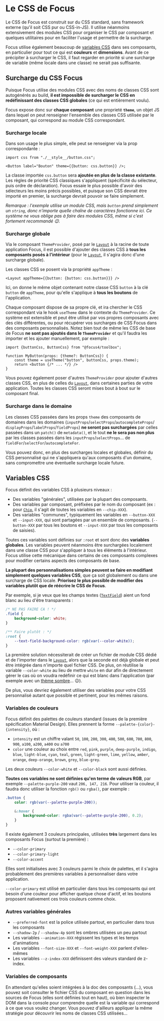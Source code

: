 
<Meta title="CSS/Le CSS de Focus" />

# Le CSS de Focus

Le CSS de Focus est construit sur du CSS standard, sans framework externe (qu'il soit CSS pur ou CSS-in-JS). Il utilise néanmoins extensivement des modules
CSS pour organiser le CSS par composant et quelques utilitaires pour en faciliter l'usage et permettre de la surcharge.

Focus utilise également beaucoup de [variables CSS](https://developer.mozilla.org/en-US/docs/Web/CSS/Using_CSS_custom_properties) dans ses composants, en particulier pour tout ce qui est **couleurs** et **dimensions**. Avant de ce précipiter à
surcharger le CSS, il faut regarder en priorité si une surcharge de variable (même locale dans une classe) ne serait pas suffisante.

## Surcharge du CSS Focus

Puisque Focus utilise des modules CSS avec des noms de classes CSS sont autogénérés au build, **il est impossible de surcharger le CSS en redéfinissant des
classes CSS globales** (ce qui est entièrement voulu).

Focus expose donc sur **chaque composant** une proprieté **`theme`**, un objet JS dans lequel on peut renseigner l'ensemble des classes CSS utilisée par le
composant, qui correspond au module CSS correspondant.

### Surcharge locale

Dans son usage le plus simple, elle peut se renseigner via la prop correspondante :

```tsx
import css from "./__style__/button.css";

<Button label="Bouton" theme={{button: css.button}} />;
```

La classe importée `css.button` sera **ajoutée en plus de la classe existante**. Les règles de priorité CSS classiques s'appliquent (spécificité du sélecteur, puis
ordre de déclaration). Focus essaie le plus possible d'avoir des sélecteurs les moins précis possibles, et puisque son CSS devrait être importé en premier, la
surcharge devrait pouvoir se faire simplement.

_Remarque : l'exemple utilise un module CSS, mais `button` prend simplement un `string`, donc n'importe quelle chaîne de caractères fonctionne ici. Ce
système ne vous oblige pas à faire des modules CSS, même si c'est fortement recommandé 😉._

### Surcharge globale

Via le composant `ThemeProvider`, posé par le [`Layout`](/docs/mise-en-page-layout--docs) à la racine de toute application Focus, il est possible d'ajouter des classes CSS à **tous les
composants posés à l'intérieur** (pour le [`Layout`](/docs/mise-en-page-layout--docs), il s'agira donc d'une surcharge globale).

Les classes CSS se posent via la propriété `appTheme` :

```tsx
<Layout appTheme={{button: {button: css.button}}} />
```

Ici, on donne le même objet contenant notre classe CSS `button` à la clé `button` de `appTheme`, pour qu'elle s'applique à **tous les boutons** de l'application.

Chaque composant dispose de sa propre clé, et ira chercher le CSS correspondant via le hook `useTheme` dans le contexte du `ThemeProvider`. Ce système
est extensible et peut être utilisé par vos propres composants avec des clés différentes, ou pour récupérer vos surcharges de CSS Focus dans des composants
personnalisés. Notez bien tout de même les CSS de base de Focus **ne sont pas ajoutés dans le `ThemeProvider`** et qu'il faudra les importer et les ajouter
manuellement, par exemple :

```tsx
import {buttonCss, ButtonCss} from "@focus4/toolbox";

function MyButton(props: {theme?: ButtonCss}) {
    const theme = useTheme("button", buttonCss, props.theme);
    return <button {/* ... */} />
}
```

Vous pouvez également poser d'autres `ThemeProvider` pour ajouter d'autres classes CSS, en plus de celles du [`Layout`](/docs/mise-en-page-layout--docs), dans certaines parties de votre
application. Toutes les classes CSS seront mises bout à bout sur le composant final.

### Surcharge dans le domaine

Les classes CSS passées dans les props `theme` des composants de domaines dans les domaines (`inputProps`/`selectProps`/`autocompleteProps`/
`displayProps`/`labelProps`/`fieldProps`) **ne seront pas surchargées** par celles passées dans un `patch()` de `metadata()`, et le tout **ne le sera pas
non plus** par les classes passées dans les `inputProps`/`selectProps`... de `fieldFor`/`selectFor`/`autocompleteFor`.

Vous pouvez donc, en plus des surcharges locales et globales, définir du CSS personnalisé qui ne s'appliquera qu'aux composants d'un domaine, sans
compromettre une éventuelle surcharge locale future.

## Variables CSS

Focus définit des variables CSS à plusieurs niveaux :

-   Des variables "générales", utilisées par la plupart des composants.
-   Des variables par composant, préfixées par le nom du composant (ex : pour [`Chip`](/docs/composants-focus4∕toolbox-chip--docs), il s'agit de toutes les variables en `--chip-XXX`).
-   Des variables "communes", typiquement les variables en `--button-XXX` et `--input-XXX`, qui sont partagées par un ensemble de composants.
    (`--button-XXX` par tous les boutons et `--input-XXX` par tous les composants de saisies).

Toutes ces variables sont définies sur `:root` et sont donc des **variables globales**. Les variables peuvent néanmoins être surchargées localement dans une
classe CSS pour s'appliquer à tous les éléments à l'intérieur. Focus utilise cette mécanique dans certains de ces composants complexes pour modifier certains
aspects des composants de base.

**La plupart des personnalisations simples peuvent se faire en modifiant simplement quelques variables CSS**, que ça soit globalement ou dans une surcharge
de CSS locale. **Priorisez le plus possible de modifier des variables plutôt que de réécrire le CSS de Focus**.

Par exemple, si je veux que les champs textes ([`TextField`](/docs/composants-focus4∕toolbox-textfield--docs)) aient un fond blanc au lieu d'être transparents :

```css
/* NE PAS FAIRE CA ! */
.field {
    background-color: white;
}

/** Faire plutôt : */
:root {
    --text-field-background-color: rgb(var(--color-white));
}
```

La première solution nécessiterait de créer un fichier de module CSS dédié et de l'importer dans le [`Layout`](/docs/mise-en-page-layout--docs), alors que la seconde est déjà globale et peut être
intégrée dans n'importe quel fichier CSS. De plus, on réutilise la variable `--color-white` au lieu de mettre `white` en dur afin de directement gérer le cas où
on voudra redéfinir ce qui est blanc dans l'application (par exemple avec un [thème sombre](/docs/css-mode-sombre--docs)... 😉).

De plus, vous devriez également utiliser des variables pour votre CSS personnalisé autant que possible et pertinent, pour les mêmes raisons.

### Variables de couleurs

Focus définit des palettes de couleurs standard (issues de la première spécification Material Design). Elles prennent la forme
`--palette-{color}-{intensity}`, où :

-   `intensity` est un chiffre valant `50`, `100`, `200`, `300`, `400`, `500`, `600`, `700`, `800`, `900`, `a100`, `a200`, `a400` ou `a700`
-   `color` une couleur au choix entre `red`, `pink`, `purple`, `deep-purple`, `indigo`, `blue`, `light-blue`, `cyan`, `teal`, `green`,
    `light-green`, `lime`, `yellow`, `amber`, `orange`, `deep-orange`, `brown`, `grey`, `blue-grey`.

Les deux couleurs `--color-white` et `--color-black` sont aussi définies.

**Toutes ces variables ne sont définies qu'en terme de valeurs RGB**, par exemple `--palette-purple-200` vaut `206, 147, 216`. Pour utiliser la couleur,
il faudra donc utiliser la fonction `rgb()` ou `rgba()`, par exemple :

```css
.button {
    color: rgb(var(--palette-purple-200));

    &:hover {
        background-color: rgba(var(--palette-purple-200), 0.2);
    }
}
```

Il existe également 3 couleurs principales, utilisées **très** largement dans les composants Focus (surtout la première) :

-   `--color-primary`
-   `--color-primary-light`
-   `--color-accent`

Elles sont initialisées avec 3 couleurs parmi le choix de palettes, et il s'agira probablement des premières variables à personnaliser dans votre application.

`--color-primary` est utilisé en particulier dans tous les composants qui ont besoin d'une couleur pour afficher quelque chose d'actif, et les boutons
proposent nativement ces trois couleurs comme choix.

### Autres variables générales

-   `--preferred-font` est la police utilisée partout, en particulier dans tous les composants
-   `--shadow-2p` / `--shadow-4p` sont les ombres utilisées un peu partout
-   Les variables `--animation-XXX` régissent les types et les temps d'animations
-   Les variables `--font-size-XXX` et `--font-weight-XXX` parlent d'elles-mêmes
-   Les variables `--z-index-XXX` définissent des valeurs standard de z-index.

### Variables de composants

En attendant qu'elles soient intégrées à la doc des composants (...), vous pouvez soit consulter le fichier CSS du composant en question dans les sources de
Focus (elles sont définies tout en haut), où bien inspecter le DOM dans la console pour comprendre quelle est la variable qui correspond à ce que vous voulez
changer. Vous pouvez d'ailleurs appliquer la même stratégie pour découvrir les noms de classes CSS utilisées...
